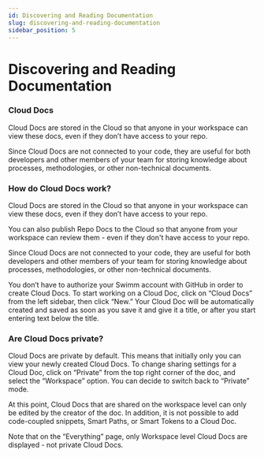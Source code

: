 ```yaml
---
id: Discovering and Reading Documentation
slug: discovering-and-reading-documentation
sidebar_position: 5
---
```


# Discovering and Reading Documentation

### Cloud Docs

Cloud Docs are stored in the Cloud so that anyone in your workspace can view these docs, even if they don’t have access to your repo.

Since Cloud Docs are not connected to your code, they are useful for both developers and other members of your team for storing knowledge about processes, methodologies, or other non-technical documents.

### How do Cloud Docs work?

Cloud Docs are stored in the Cloud so that anyone in your workspace can view these docs, even if they don’t have access to your repo. 

You can also publish Repo Docs to the Cloud so that anyone from your workspace can review them - even if they don't have access to your repo.

Since Cloud Docs are not connected to your code, they are useful for both developers and other members of your team for storing knowledge about processes, methodologies, or other non-technical documents.

You don’t have to authorize your Swimm account with GitHub in order to create Cloud Docs. To start working on a Cloud Doc, click on “Cloud Docs” from the left sidebar, then click “New.” Your Cloud Doc will be automatically created and saved as soon as you save it and give it a title, or after you start entering text below the title.

### Are Cloud Docs private?
Cloud Docs are private by default. This means that initially only you can view your newly created Cloud Docs. To change sharing settings for a Cloud Doc, click on “Private” from the top right corner of the doc, and select the “Workspace” option. You can decide to switch back to “Private” mode.

At this point, Cloud Docs that are shared on the workspace level can only be edited by the creator of the doc. In addition, it is not possible to add code-coupled snippets, Smart Paths, or Smart Tokens to a Cloud Doc.

Note that on the “Everything” page, only Workspace level Cloud Docs are displayed - not private Cloud Docs.

